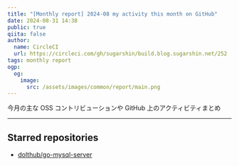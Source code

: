 ```yaml
---
title: "[Monthly report] 2024-08 my activity this month on GitHub"
date: 2024-08-31 14:38
public: true
qiita: false
author:
  name: CircleCI
  url: https://circleci.com/gh/sugarshin/build.blog.sugarshin.net/252
tags: monthly report
ogp:
  og:
    image:
      src: /assets/images/common/report/main.png
---
```


今月の主な OSS コントリビューションや GitHub 上のアクティビティまとめ

***

## Starred repositories

- [dolthub/go-mysql-server](https://github.com/dolthub/go-mysql-server)
